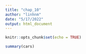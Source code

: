 ```yaml
---
title: "chap_10"
author: "linhnm"
date: "5/17/2022"
output: html_document
---
```


```r
knitr::opts_chunk$set(echo = TRUE)
```


```r
summary(cars)
```


